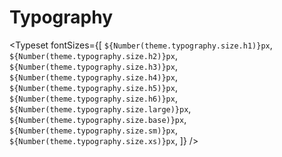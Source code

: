 
<Meta title="Design System/Assets/Typography" />

# Typography

<ArgsTable of={Typography} />

<Typeset
  fontSizes={[
    `${Number(theme.typography.size.h1)}px`,
    `${Number(theme.typography.size.h2)}px`,
    `${Number(theme.typography.size.h3)}px`,
    `${Number(theme.typography.size.h4)}px`,
    `${Number(theme.typography.size.h5)}px`,
    `${Number(theme.typography.size.h6)}px`,
    `${Number(theme.typography.size.large)}px`,
    `${Number(theme.typography.size.base)}px`,
    `${Number(theme.typography.size.sm)}px`,
    `${Number(theme.typography.size.xs)}px`,
  ]}
/>
